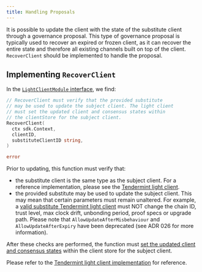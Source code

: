 ```yaml
---
title: Handling Proposals
---
```


It is possible to update the client with the state of the substitute client through a governance proposal. This type of governance proposal is typically used to recover an expired or frozen client, as it can recover the entire state and therefore all existing channels built on top of the client. `RecoverClient` should be implemented to handle the proposal.

## Implementing `RecoverClient`

In the [`LightClientModule` interface](https://github.com/cosmos/ibc-go/blob/501a8462345da099144efe91d495bfcfa18d760d/modules/core/exported/client.go#L51), we find:

```go
// RecoverClient must verify that the provided substitute 
// may be used to update the subject client. The light client
// must set the updated client and consensus states within
// the clientStore for the subject client.
RecoverClient(
  ctx sdk.Context,
  clientID,
  substituteClientID string,
)

error
```

Prior to updating, this function must verify that:

* the substitute client is the same type as the subject client. For a reference implementation, please see the [Tendermint light client](https://github.com/cosmos/ibc-go/blob/47162061bcbfe74df791161059715a635e31c604/modules/light-clients/07-tendermint/proposal_handle.go#L34).
* the provided substitute may be used to update the subject client. This may mean that certain parameters must remain unaltered. For example, a [valid substitute Tendermint light client](https://github.com/cosmos/ibc-go/blob/47162061bcbfe74df791161059715a635e31c604/modules/light-clients/07-tendermint/proposal_handle.go#L86) must NOT change the chain ID, trust level, max clock drift, unbonding period, proof specs or upgrade path. Please note that `AllowUpdateAfterMisbehaviour` and `AllowUpdateAfterExpiry` have been deprecated (see ADR 026 for more information).

After these checks are performed, the function must [set the updated client and consensus states](https://github.com/cosmos/ibc-go/blob/v7.0.0/modules/light-clients/07-tendermint/proposal_handle.go#L77) within the client store for the subject client.

Please refer to the [Tendermint light client implementation](https://github.com/cosmos/ibc-go/blob/47162061bcbfe74df791161059715a635e31c604/modules/light-clients/07-tendermint/proposal_handle.go#L79) for reference.
